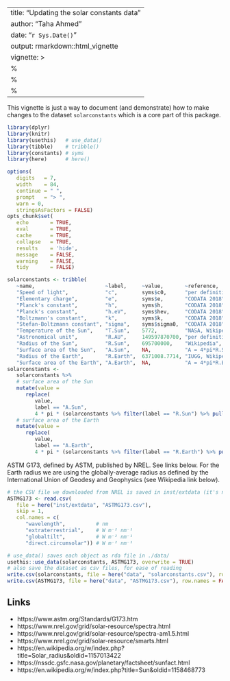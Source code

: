
---
title: "Updating the solar constants data"
author: "Taha Ahmed"
date: "`r Sys.Date()`"
output: rmarkdown::html_vignette
vignette: >
  %\VignetteIndexEntry{Updating the solar constants data}
  %\VignetteEngine{knitr::rmarkdown}
  %\VignetteEncoding{UTF-8}
---


This vignette is just a way to document (and demonstrate) how to make
changes to the dataset `solarconstants` which is a core part of this
package.


```r
library(dplyr)
library(knitr)
library(usethis)   # use_data()
library(tibble)    # tribble()
library(constants) # syms
library(here)      # here()
```


```r
options(
   digits   = 7,
   width    = 84,
   continue = " ",
   prompt   = "> ",
   warn = 0,
   stringsAsFactors = FALSE)
opts_chunk$set(
   echo       = TRUE,
   eval       = TRUE,
   cache      = TRUE,
   collapse   = TRUE,
   results    = 'hide',
   message    = FALSE,
   warning    = FALSE,
   tidy       = FALSE)
```



```r
solarconstants <- tribble(
   ~name,                       ~label,     ~value,       ~reference,           ~label.tex,                      ~unit.tex,
   "Speed of light",            "c",        syms$c0,      "per definition",     "\\ensuremath{c}",               "\\si{\\metre\\per\\second}",
   "Elementary charge",         "e",        syms$e,       "CODATA 2018",        "\\ensuremath{e}",               "\\si{\\coulomb}",
   "Planck's constant",         "h",        syms$h,       "CODATA 2018",        "\\ensuremath{h}",               "\\si{\\joule\\second}",
   "Planck's constant",         "h.eV",     syms$hev,     "CODATA 2018",        "\\ensuremath{h_\\text{eV}}",    "\\si{\\electronvolt\\second}",
   "Boltzmann's constant",      "k",        syms$k,       "CODATA 2018",        "\\ensuremath{k}",               "\\si{\\joule\\per\\kelvin}",
   "Stefan-Boltzmann constant", "sigma",    syms$sigma0,  "CODATA 2018",        "\\ensuremath{\\sigma}",         "\\si{\\watt\\per\\square\\metre\\per\\kelvin\\tothe{4}}",
   "Temperature of the Sun",    "T.Sun",    5772,         "NASA, Wikipedia",    "\\ensuremath{T_\\text{Sun}}",   "\\si{\\kelvin}",
   "Astronomical unit",         "R.AU",     149597870700, "per definition",     "\\ensuremath{R_\\text{AU}}",    "\\si{\\metre}",
   "Radius of the Sun",         "R.Sun",    695700000,    "Wikipedia",          "\\ensuremath{R_\\text{Sun}}",   "\\si{\\metre}",
   "Surface area of the Sun",   "A.Sun",    NA,           "A = 4*pi*R.Sun^2",   "\\ensuremath{A_\\text{Sun}}",   "\\si{\\square\\metre}",
   "Radius of the Earth",       "R.Earth",  6371008.7714, "IUGG, Wikipedia",    "\\ensuremath{R_\\text{Earth}}", "\\si{\\metre}",
   "Surface area of the Earth", "A.Earth",  NA,           "A = 4*pi*R.Earth^2", "\\ensuremath{A_\\text{Earth}}", "\\si{\\square\\metre}")
solarconstants <-
   solarconstants %>%
   # surface area of the Sun
   mutate(value =
      replace(
         value,
         label == "A.Sun",
         4 * pi * (solarconstants %>% filter(label == "R.Sun") %>% pull(value))^2)) %>%
   # surface area of the Earth
   mutate(value =
      replace(
         value,
         label == "A.Earth",
         4 * pi * (solarconstants %>% filter(label == "R.Earth") %>% pull(value))^2))
```

ASTM G173, defined by ASTM, published by NREL. See links below.
For the Earth radius we are using the globally-average radius as defined by the
International Union of Geodesy and Geophysics (see Wikipedia link below).


```r
# the CSV file we downloaded from NREL is saved in inst/extdata (it's not modified by this script)
ASTMG173 <- read.csv(
   file = here("inst/extdata", "ASTMG173.csv"),
   skip = 1,
   col.names = c(
      "wavelength",          # nm
      "extraterrestrial",    # W m⁻² nm⁻¹
      "globaltilt",          # W m⁻² nm⁻¹
      "direct.circumsolar")) # W m⁻² nm⁻¹
```


```r
# use_data() saves each object as rda file in ./data/
usethis::use_data(solarconstants, ASTMG173, overwrite = TRUE)
# also save the dataset as csv files, for ease of reading
write.csv(solarconstants, file = here("data", "solarconstants.csv"), row.names = FALSE)
write.csv(ASTMG173, file = here("data", "ASTMG173.csv"), row.names = FALSE)
```


## Links

+ https://www.astm.org/Standards/G173.htm
+ https://www.nrel.gov/grid/solar-resource/spectra.html
+ https://www.nrel.gov/grid/solar-resource/spectra-am1.5.html
+ https://www.nrel.gov/grid/solar-resource/smarts.html
+ https://en.wikipedia.org/w/index.php?title=Solar_radius&oldid=1157013422
+ https://nssdc.gsfc.nasa.gov/planetary/factsheet/sunfact.html
+ https://en.wikipedia.org/w/index.php?title=Sun&oldid=1158468773
